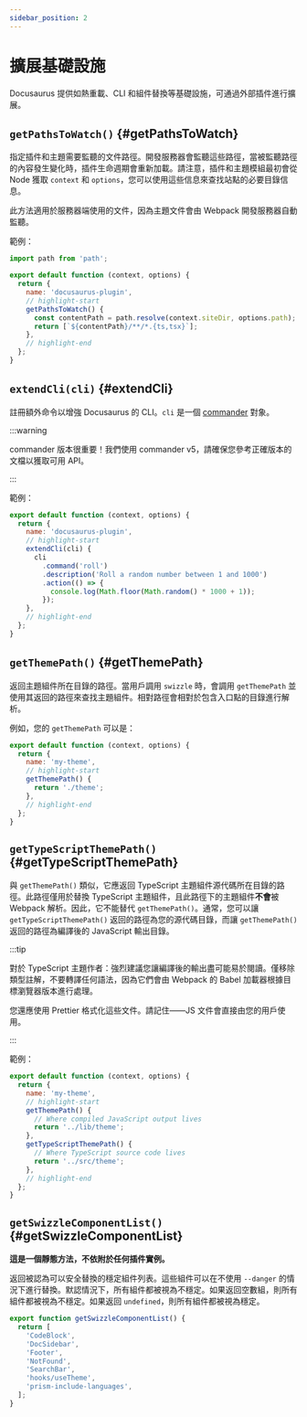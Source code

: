 ```yaml
---
sidebar_position: 2
---
```


# 擴展基礎設施

Docusaurus 提供如熱重載、CLI 和組件替換等基礎設施，可通過外部插件進行擴展。

## `getPathsToWatch()` {#getPathsToWatch}

指定插件和主題需要監聽的文件路徑。開發服務器會監聽這些路徑，當被監聽路徑的內容發生變化時，插件生命週期會重新加載。請注意，插件和主題模組最初會從 Node 獲取 `context` 和 `options`，您可以使用這些信息來查找站點的必要目錄信息。

此方法適用於服務器端使用的文件，因為主題文件會由 Webpack 開發服務器自動監聽。

範例：

```js title="docusaurus-plugin/src/index.js"
import path from 'path';

export default function (context, options) {
  return {
    name: 'docusaurus-plugin',
    // highlight-start
    getPathsToWatch() {
      const contentPath = path.resolve(context.siteDir, options.path);
      return [`${contentPath}/**/*.{ts,tsx}`];
    },
    // highlight-end
  };
}
```

## `extendCli(cli)` {#extendCli}

註冊額外命令以增強 Docusaurus 的 CLI。`cli` 是一個 [commander](https://www.npmjs.com/package/commander/v/5.1.0) 對象。

:::warning

commander 版本很重要！我們使用 commander v5，請確保您參考正確版本的文檔以獲取可用 API。

:::

範例：

```js title="docusaurus-plugin/src/index.js"
export default function (context, options) {
  return {
    name: 'docusaurus-plugin',
    // highlight-start
    extendCli(cli) {
      cli
        .command('roll')
        .description('Roll a random number between 1 and 1000')
        .action(() => {
          console.log(Math.floor(Math.random() * 1000 + 1));
        });
    },
    // highlight-end
  };
}
```

## `getThemePath()` {#getThemePath}

返回主題組件所在目錄的路徑。當用戶調用 `swizzle` 時，會調用 `getThemePath` 並使用其返回的路徑來查找主題組件。相對路徑會相對於包含入口點的目錄進行解析。

例如，您的 `getThemePath` 可以是：

```js title="my-theme/src/index.js"
export default function (context, options) {
  return {
    name: 'my-theme',
    // highlight-start
    getThemePath() {
      return './theme';
    },
    // highlight-end
  };
}
```

## `getTypeScriptThemePath()` {#getTypeScriptThemePath}

與 `getThemePath()` 類似，它應返回 TypeScript 主題組件源代碼所在目錄的路徑。此路徑僅用於替換 TypeScript 主題組件，且此路徑下的主題組件**不會**被 Webpack 解析。因此，它不能替代 `getThemePath()`。通常，您可以讓 `getTypeScriptThemePath()` 返回的路徑為您的源代碼目錄，而讓 `getThemePath()` 返回的路徑為編譯後的 JavaScript 輸出目錄。

:::tip

對於 TypeScript 主題作者：強烈建議您讓編譯後的輸出盡可能易於閱讀。僅移除類型註解，不要轉譯任何語法，因為它們會由 Webpack 的 Babel 加載器根據目標瀏覽器版本進行處理。

您還應使用 Prettier 格式化這些文件。請記住——JS 文件會直接由您的用戶使用。

:::

範例：

```js title="my-theme/src/index.js"
export default function (context, options) {
  return {
    name: 'my-theme',
    // highlight-start
    getThemePath() {
      // Where compiled JavaScript output lives
      return '../lib/theme';
    },
    getTypeScriptThemePath() {
      // Where TypeScript source code lives
      return '../src/theme';
    },
    // highlight-end
  };
}
```

## `getSwizzleComponentList()` {#getSwizzleComponentList}

**這是一個靜態方法，不依附於任何插件實例。**

返回被認為可以安全替換的穩定組件列表。這些組件可以在不使用 `--danger` 的情況下進行替換。默認情況下，所有組件都被視為不穩定。如果返回空數組，則所有組件都被視為不穩定。如果返回 `undefined`，則所有組件都被視為穩定。

```js title="my-theme/src/index.js"
export function getSwizzleComponentList() {
  return [
    'CodeBlock',
    'DocSidebar',
    'Footer',
    'NotFound',
    'SearchBar',
    'hooks/useTheme',
    'prism-include-languages',
  ];
}
```